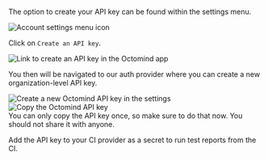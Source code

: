 The option to create your API key can be found within the settings menu.

<Frame caption="Account settings menu icon, 5/2025">
  <img
    src="/images/run/go-to-account-settings.png"
    alt="Account settings menu icon"
  />
</Frame>

Click on `Create an API key`.

<Frame caption="Create an API key button, 05/2025">
  <img
    src="/images/run/create-API-key.png"
    alt="Link to create an API key in the Octomind app"
  />
</Frame>

You then will be navigated to our auth provider where you can create a new organization-level API key.

<Frame caption="Create a new Octomind API key in the settings, 05/2025">
  <img
    src="/images/run/API-keys-propelauth.png"
    alt="Create a new Octomind API key in the settings"
  />
</Frame>

<div class="mt-8" />

<Frame caption="Copy the Octomind API key">
  <img src="/images/run/API-key-created.png" alt="Copy the Octomind API key" />
</Frame>

<div class="mt-8" />

<Warning>
  You can only copy the API key once, so make sure to do that now. You should
  not share it with anyone.
</Warning>

Add the API key to your CI provider as a secret to run test reports from the CI.

